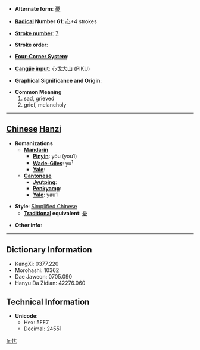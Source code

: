 * '''Alternate form''': [[憂]]

* '''[[Wiktionary:Chinese radical index| Radical]] Number 61''': [[Wiktionary:Chinese radical index 心|心]]+4 strokes

* '''[[Wiktionary:Chinese total strokes index|Stroke number]]''': [[Wiktionary:Chinese total strokes index 7|7]]

* '''Stroke order''': 

* '''[[Wiktionary:Chinese four corner index|Four-Corner System]]''': 

* '''[[Wiktionary:Chinese Cangjie index|Cangjie input]]''': 心戈大山 (PIKU)

* '''Graphical Significance and Origin''': 

* '''Common Meaning'''
*#sad, grieved
*# grief, melancholy


----

== [[Chinese]] [[Hanzi]] ==

* '''Romanizations'''
** '''[[Mandarin]]'''
*** '''[[Pinyin]]''': yōu (you1)
*** '''[[Wade-Giles]]''': yu<sup>1</sup>
*** '''[[Yale]]''': 
** '''[[Cantonese]]'''
*** '''[[Jyutping]]''':
*** '''[[Penkyamp]]''': 
*** '''[[Yale]]''': yau1

* '''Style''': [[Simplified Chinese]] 
** '''[[Traditional Chinese|Traditional]] equivalent''': [[憂]]

* '''Other info''': 

----

== Dictionary Information ==

* KangXi: 0377.220
* Morohashi: 10362
* Dae Jaweon: 0705.090
* Hanyu Da Zidian: 42276.060

== Technical Information ==

* '''Unicode''':
** Hex: 5FE7
** Decimal: 24551

[[fr:忧]]